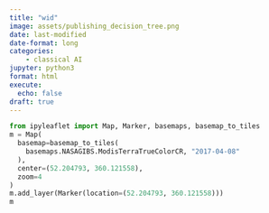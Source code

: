 ```yaml
---
title: "wid"
image: assets/publishing_decision_tree.png
date: last-modified
date-format: long
categories:
    - classical AI
jupyter: python3
format: html
execute:
  echo: false
draft: true
---
```



```python
from ipyleaflet import Map, Marker, basemaps, basemap_to_tiles
m = Map(
  basemap=basemap_to_tiles(
    basemaps.NASAGIBS.ModisTerraTrueColorCR, "2017-04-08"
  ),
  center=(52.204793, 360.121558),
  zoom=4
)
m.add_layer(Marker(location=(52.204793, 360.121558)))
m
```